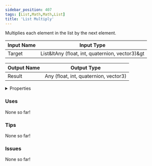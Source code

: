 ```yaml
---
sidebar_position: 407
tags: [List,Math,Math,List]
title: 'List Multiply'
---
```


Multiplies each element in the list by the next element.



<IChip uuid="585aebe5-5df3-423a-8bc4-66b4e2b8bc5b"/>

| Input Name | Input Type |
|-----------|-----------|
| Target | List&ltAny (float, int, quaternion, vector3)&gt |

| Output Name | Output Type |
|-----------|-----------|
| Result | Any (float, int, quaternion, vector3) |


<details>
  <summary>Properties</summary>
  <div>
    <div>
    <table>
      <thead>
        <tr>
          <th>Is beta required?</th>
          <th>No</th>
        </tr>
        <tr>
          <th>Is this chip a trolling risk?</th>
          <th>No</th>
        </tr>
        <tr>
          <th>Is this chip a role assignment risk?</th>
          <th>No</th>
        </tr>
        <tr>
          <th>Chip UUID</th>
          <th>585aebe5-5df3-423a-8bc4-66b4e2b8bc5b</th>
        </tr>
        <tr>
          <th>Room availability</th>
          <th>Available everywhere</th>
        </tr>
      </thead>
    </table>
    </div>
  </div>
</details>

### Uses

None so far!

### Tips

None so far!

### Issues

None so far!